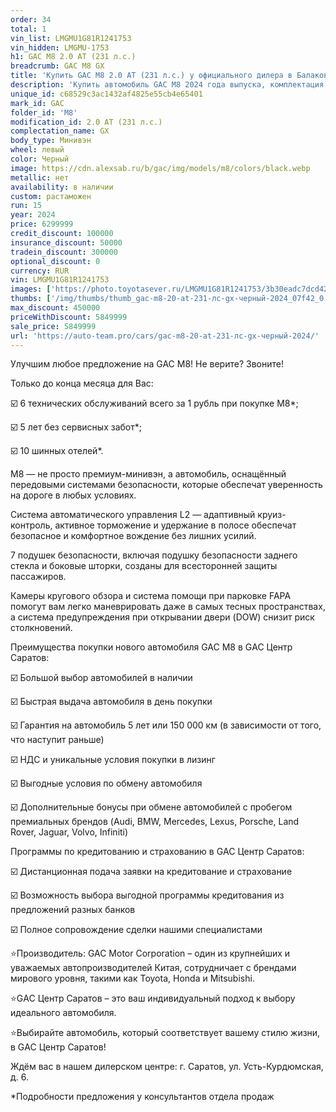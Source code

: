 ```yaml
---
order: 34
total: 1
vin_list: LMGMU1G81R1241753
vin_hidden: LMGMU-1753
h1: GAC M8 2.0 AT (231 л.с.)
breadcrumb: GAC M8 GX
title: 'Купить GAC M8 2.0 AT (231 л.с.) у официального дилера в Балаково'
description: 'Купить автомобиль GAC M8 2024 года выпуска, комплектация GX, цвет - Черный, двигатель - 2.0 AT (231 л.с.) у официального дилера в г. Балаково. Стоимость данного автомобиля GAC M8 – 5849999'
unique_id: c68529c3ac1432af4825e55cb4e65401
mark_id: GAC
folder_id: 'M8'
modification_id: 2.0 AT (231 л.с.)
complectation_name: GX
body_type: Минивэн
wheel: левый
color: Черный
image: https://cdn.alexsab.ru/b/gac/img/models/m8/colors/black.webp
metallic: нет
availability: в наличии
custom: растаможен
run: 15
year: 2024
price: 6299999
credit_discount: 100000
insurance_discount: 50000
tradein_discount: 300000
optional_discount: 0
currency: RUR
vin: LMGMU1G81R1241753
images: ['https://photo.toyotasever.ru/LMGMU1G81R1241753/3b30eadc7dcd42f0d798b29fd7507f42.jpg', 'https://photo.toyotasever.ru/LMGMU1G81R1241753/a32fdb6e7183db910e5d8a3988712743.jpeg', 'https://photo.toyotasever.ru/LMGMU1G81R1241753/a0f0d7cbab94be4baddca7ba3a6ec6b7.jpeg', 'https://photo.toyotasever.ru/LMGMU1G81R1241753/09bd2b18f31c68caafbe9a197ac48e9f.jpeg', 'https://photo.toyotasever.ru/LMGMU1G81R1241753/511c45d77a20102a881ac12830efdd66.jpeg', 'https://photo.toyotasever.ru/LMGMU1G81R1241753/7c77b43e90a388693862cc9b15ab0898.jpeg', 'https://photo.toyotasever.ru/LMGMU1G81R1241753/b741faf0402a78129c45d54e78c17b2e.jpeg', 'https://photo.toyotasever.ru/LMGMU1G81R1241753/fa338740a471bd0924dc0f79e249a59b.jpeg', 'https://photo.toyotasever.ru/LMGMU1G81R1241753/f89690dce89537cc495f1c9fdfdfba93.jpeg', 'https://photo.toyotasever.ru/LMGMU1G81R1241753/bdc10852b90244a5504436d9e292db26.jpeg', 'https://photo.toyotasever.ru/LMGMU1G81R1241753/ed36e977d5fff4989f6e2f997bc6fcb4.jpeg', 'https://photo.toyotasever.ru/LMGMU1G81R1241753/0d1b1546490249b77842cd6c9d5dc547.jpeg', 'https://photo.toyotasever.ru/LMGMU1G81R1241753/2e7753dec57a5390e13924b992096d90.jpeg', 'https://photo.toyotasever.ru/LMGMU1G81R1241753/9900fbf9e86b14b341df5cb7c3cdf6ec.jpeg', 'https://photo.toyotasever.ru/LMGMU1G81R1241753/fcc9a7732c7b131fdfb1617c52f5d739.jpeg', 'https://photo.toyotasever.ru/LMGMU1G81R1241753/7fec4062dbaca45cfa7655133192554c.jpeg', 'https://photo.toyotasever.ru/LMGMU1G81R1241753/1df12ba6ae5922a19933b1e57e801f49.jpeg', 'https://photo.toyotasever.ru/LMGMU1G81R1241753/72a58eea765300fdbe7a1642827b0374.jpeg', 'https://photo.toyotasever.ru/LMGMU1G81R1241753/1902fa077d48af4021b5e52d931ca8c6.jpeg', 'https://photo.toyotasever.ru/LMGMU1G81R1241753/f706d719080c14d4846e49b47aa758f3.jpeg', 'https://photo.toyotasever.ru/LMGMU1G81R1241753/21afb3c1e96f2a9dff9d9bdf540bd49a.jpeg', 'https://photo.toyotasever.ru/LMGMU1G81R1241753/da862bfc79698b2d59dd4256be8421aa.jpeg', 'https://photo.toyotasever.ru/LMGMU1G81R1241753/755029d16586ceb9d3a340ce22bb3345.jpeg', 'https://photo.toyotasever.ru/LMGMU1G81R1241753/bfa1e54b0986c185972bc5150a80fbcc.jpeg', 'https://photo.toyotasever.ru/LMGMU1G81R1241753/2b2185206cadc752548c03c6f1ba7617.jpeg', 'https://photo.toyotasever.ru/LMGMU1G81R1241753/b0e618383969beab9fd37ffccb345c86.jpeg', 'https://photo.toyotasever.ru/LMGMU1G81R1241753/e7afefa4102247651b2f025c12ac4a4e.jpeg', 'https://photo.toyotasever.ru/LMGMU1G81R1241753/3a71738fe4aaf6ca23fee8122133549a.jpeg', 'https://photo.toyotasever.ru/LMGMU1G81R1241753/bbbad4bb4216fa4bb1c4334e386b3670.jpeg', 'https://photo.toyotasever.ru/LMGMU1G81R1241753/f9235abd698dc4c5594ffde2c1c14ce5.jpeg', 'https://photo.toyotasever.ru/LMGMU1G81R1241753/e3fceac74a4695bfd4b50f42dbd0b57a.jpeg', 'https://photo.toyotasever.ru/LMGMU1G81R1241753/67e1a6cda56c67ac7268e695aacc5bd9.jpeg', 'https://photo.toyotasever.ru/LMGMU1G81R1241753/4e8145deb36f51139cd707c9b1a6a749.jpeg', 'https://photo.toyotasever.ru/LMGMU1G81R1241753/0a351cd9b57f50700e6a34b35e57bd13.jpeg', 'https://photo.toyotasever.ru/LMGMU1G81R1241753/0b3c17696ff22b77597330ffb8cfba5d.jpeg']
thumbs: ['/img/thumbs/thumb_gac-m8-20-at-231-лс-gx-черный-2024_07f42_0.webp', '/img/thumbs/thumb_gac-m8-20-at-231-лс-gx-черный-2024_12743_1.webp', '/img/thumbs/thumb_gac-m8-20-at-231-лс-gx-черный-2024_ec6b7_2.webp', '/img/thumbs/thumb_gac-m8-20-at-231-лс-gx-черный-2024_48e9f_3.webp', '/img/thumbs/thumb_gac-m8-20-at-231-лс-gx-черный-2024_fdd66_4.webp']
max_discount: 450000
priceWithDiscount: 5849999
sale_price: 5849999
url: 'https://auto-team.pro/cars/gac-m8-20-at-231-лс-gx-черный-2024/'
---
```

<p>
 Улучшим любое предложение на GAC М8! Не верите? Звоните!
</p>
<p>
</p>
<p>
 Только до конца месяца для Вас:
</p>
<p>
</p>
<p>
 ☑️ 6 технических обслуживаний всего за 1 рубль при покупке М8*;
</p>
<p>
 ☑️ 5 лет без сервисных забот*;
</p>
<p>
 ☑️ 10 шинных отелей*.
</p>
<p>
</p>
<p>
 M8 — не просто премиум-минивэн, а автомобиль, оснащённый передовыми системами безопасности, которые обеспечат уверенность на дороге в любых условиях.
</p>
<p>
</p>
<p>
 Система автоматического управления L2 — адаптивный круиз-контроль, активное торможение и удержание в полосе обеспечат безопасное и комфортное вождение без лишних усилий.
</p>
<p>
</p>
<p>
 7 подушек безопасности, включая подушку безопасности заднего стекла и боковые шторки, созданы для всесторонней защиты пассажиров.
</p>
<p>
</p>
<p>
 Камеры кругового обзора и система помощи при парковке FAPA помогут вам легко маневрировать даже в самых тесных пространствах, а система предупреждения при открывании двери (DOW) снизит риск столкновений.
</p>
<p>
</p>
<p>
 Преимущества покупки нового автомобиля GAC M8 в GАС Центр Саратов:
</p>
<p>
 ☑️ Большой выбор автомобилей в наличии
</p>
<p>
 ☑️ Быстрая выдача автомобиля в день покупки
</p>
<p>
 ☑️ Гарантия на автомобиль 5 лет или 150 000 км (в зависимости от того, что наступит раньше)
</p>
<p>
 ☑️ НДС и уникальные условия покупки в лизинг
</p>
<p>
 ☑️ Выгодные условия по обмену автомобиля
</p>
<p>
 ☑️ Дополнительные бонусы при обмене автомобилей с пробегом премиальных брендов (Audi, BMW, Mercedes, Lexus, Porsche, Land Rover, Jaguar, Volvo, Infiniti)
</p>
<p>
</p>
<p>
 Программы по кредитованию и страхованию в GАС Центр Саратов:
</p>
<p>
 ☑️ Дистанционная подача заявки на кредитование и страхование
</p>
<p>
 ☑️ Возможность выбора выгодной программы кредитования из предложений разных банков
</p>
<p>
 ☑️ Полное сопровождение сделки нашими специалистами
</p>
<p>
</p>
<p>
 ⭐️Производитель: GAC Motor Corporation – один из крупнейших и уважаемых автопроизводителей Китая, сотрудничает с брендами мирового уровня, такими как Toyota, Honda и Mitsubishi.
</p>
<p>
 ⭐️GАС Центр Саратов – это ваш индивидуальный подход к выбору идеального автомобиля.
</p>
<p>
 ⭐️Выбирайте автомобиль, который соответствует вашему стилю жизни, в GАС Центр Саратов!
</p>
<p>
</p>
<p>
 Ждём вас в нашем дилерском центре: г. Саратов, ул. Усть-Курдюмская, д. 6.
</p>
<p>
</p>
<p>
 *Подробности предложения у консультантов отдела продаж
</p>
